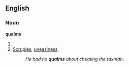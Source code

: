 
== English ==
=== Noun ===
'''qualms'''
# {{plural of|[[qualm]]}}
# [[scruples|Scruples]]; [[uneasiness]].
#: ''He had no '''qualms''' about cheating the taxman.''